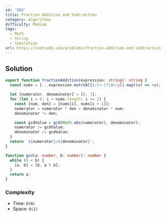```yaml
---
id: '592'
title: Fraction Addition and Subtraction
category: Algorithms
difficulty: Medium
tags:
  - Math
  - String
  - Simulation
url: https://leetcode.com/problems/fraction-addition-and-subtraction
---
```


## Solution

```typescript showLineNumbers
export function fractionAddition(expression: string): string {
  const nums = [...expression.matchAll(/[+-]?\d+/g)].map((v) => +v);

  let [numerator, denominator] = [0, 1];
  for (let i = 0; i < nums.length; i += 2) {
    const [num, den] = [nums[i], nums[i + 1]];
    numerator = numerator * den + denominator * num;
    denominator *= den;

    const gcdValue = gcd(Math.abs(numerator), denominator);
    numerator /= gcdValue;
    denominator /= gcdValue;
  }
  return `${numerator}/${denominator}`;
}

function gcd(a: number, b: number): number {
  while (0 < b) {
    [a, b] = [b, a % b];
  }
  return a;
}
```

### Complexity

- Time: `O(N)`
- Space: `O(1)`
